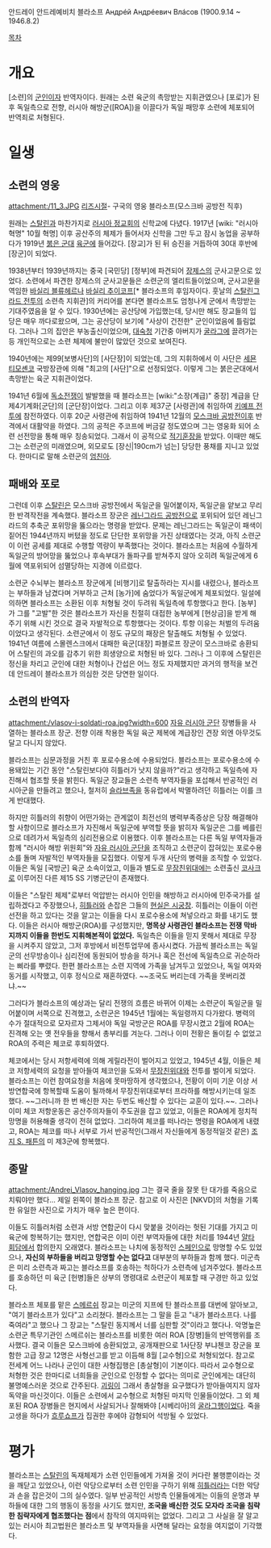 안드레이 안드레예비치 블라소프
Андрéй Андрéевич Влáсов
(1900.9.14 ~ 1946.8.2)

[[목차]]
= 개요 =
[소련]의 [[군인]]이자 반역자이다. 원래는 소련 육군의 촉망받는 지휘관였으나 [포로]가 된후 독일측으로 전향, 러시아 해방군([ROA])을 이끌다가 독일 패망후 소련에 체포되어 반역죄로 처형된다.

= 일생 =
== 소련의 영웅 ==
attachment:/11_3.JPG
[[리즈시절]]- 구국의 영웅 블라소프(모스크바 공방전 직후)

원래는 [[스탈린]]과 마찬가지로 [[러시아 정교회]]의 신학교에 다녔다. 1917년 [wiki: "러시아 혁명" 10월 혁명] 이후 공산주의 체제가 들어서자 신학을 그만 두고 잠시 농업을 공부하다가 1919년 [[붉은 군대]] [[육군]]에 들어갔다. [장교]가 된 뒤 승진을 거듭하여 30대 후반에 [장군]이 되었다.

1938년부터 1939년까지는 중국 [국민당] [정부]에 파견되어 [[장제스]]의 군사고문으로 있었다. 소련에서 파견한  장제스의 군사고문들은 소련군의 엘리트들이었으며, 군사고문을 역임한 [[바실리 블류헤르]]나 [[바실리 추이코프]][* 블라소프의 후임자이다. 훗날의 [[스탈린그라드 전투]]의 소련측 지휘관]의 커리어를 본다면 블라소프도 엄청나게 군에서 촉망받는 기대주였음을 알 수 있다. 1930년에는 공산당에 가입했는데, 당시만 해도 장교들의 입당은 매우 까다로왔으며, 그는 공산당이 보기에 "사상이 건전한" 군인이었음에 틀림없다. 그러나 그의 집안은 부농출신이었으며, [[대숙청]] 기간중 아버지가 [[굴라그]]에 끌려가는 등 개인적으로는 소련 체제에 불만이 많았던 것으로 보여진다.

1940년에는 제99[보병사단]의 [사단장]이 되었는데, 그의 지휘하에서 이 사단은 [[세묜 티모셴코]] 국방장관에 의해 "최고의 [사단]"으로 선정되었다. 이렇게 그는 붉은군대에서 촉망받는 육군 지휘관이었다. 

1941년 6월에 [[독소전쟁]]이 발발했을 때 블라소프는 [wiki:"소장(계급)" 중장] 계급을 단 제4기계화[군단]의 [군단장]이었다. 그리고 이후 제37군 [사령관]에 취임하여 [[키예프 전투]]에 참전하였다. 이후 20군 사령관에 취임하여 1941년 12월의 [[모스크바 공방전]]이후 반격에서 대활약을 하였다. 그의 공적은 주코프에 버금갈 정도였으며 그는 영웅화 되어 소련 선전망을 통해 매우 칭송되었다. 그래서 이 공적으로 [[적기훈장]]을 받았다. 이때만 해도 그는 소련군의 미래였으며, 외모로도 [장신|190cm가 넘는] 당당한 풍채를 지니고 있었다. 한마디로 말해 소련군의 [[엄친아]].

== 패배와 포로 ==
그런데 이후 [[스탈린]]은 모스크바 공방전에서 독일군을 밀어붙이자, 독일군을 얕보고 무리한 반격작전을 계속했다. 블라소프 장군은 [[레닌그라드 공방전]]으로 포위되어 있던 레닌그라드의 추축군 포위망을 뚫으라는 명령을 받았다. 문제는 레닌그라드는 독일군이 패색이 짙어진 1944년까지 버텼을 정도로 단단한 포위망을 가진 상태였다는 것과, 아직 소련군이 이런 공세를 제대로 수행할 역량이 부족했다는 것이다. 블라소프는 처음에 수월하게 독일군의 방어망을 뚫었으나 후속부대가 돌파구를 받쳐주지 않아 오히려 독일군에게 6월에 역포위되어 섬멸당하는 지경에 이르렀다.

소련군 수뇌부는 블라소프 장군에게 [비행기]로 탈출하라는 지시를 내렸으나, 블라소프는 부하들과 남겼다며 거부하고 근처 [농가]에 숨었다가 독일군에게 체포되었다. 일설에 의하면 블라소프는 소환된 이후 처형될 것이 두려워 독일측에 투항했다고 한다. [농부]가 그를 "고발"한 것은 블라소프가 자신을 친절히 대접한 농부에게 [현상금]을 받게 해주기 위해 시킨 것으로 결국 자발적으로 투항했다는 것이다. 투항 이유는 처벌의 두려움이었다고 생각된다. 소련군에서 이 정도 규모의 패장은 탈출해도 처형될 수 있었다. 1941년 여름에 스몰렌스크에서 대패한 육군[대장] 파블로프 장군이 모스크바로 송환되어 스탈린의 과오를 감추기 위한 희생양으로 처형된 바 있다. 그러나 그 이후에 스탈린은 정신을 차리고 군인에 대한 처형이나 간섭은 어느 정도 자제했지만 과거의 행적을 보건데 안드레이 블라소프가 의심한 것은 당연한 일이다.

== 소련의 반역자 ==
attachment:/vlasov-i-soldati-roa.jpg?width=600
[[자유 러시아 군단]] 장병들을 사열하는 블라소프 장군. 전향 이래 착용한 독일 육군 제복에 계급장인 견장 외엔 아무것도 달고 다니지 않았다.

블라소프는 심문과정을 거친 후 포로수용소에 수용되었다. 블라소프는 포로수용소에 수용돼있는 기간 동안 "스탈린보다야 히틀러가 낫지 않을까?"라고 생각하고 독일측에 자진해서 협조할 뜻을 밝힌다. 독일군 장교들은 소련측 부역자들을 포섭해서 반공적인 러시아군을 만들려고 했으나, 철저히 [[슬라브족]]을 동유럽에서 박멸하려던 히틀러는 이를 크게 반대했다.

하지만 히틀러의 취향이 어떤가와는 관계없이 최전선의 병력부족증상은 당장 해결해야 할 사항이므로 블라소프가 자진해서 독일군에 부역할 뜻을 밝히자 독일군은 그를 베를린으로 데려가서 독일측의 심리전용으로 이용했다. 이후 블라소프는 다른 독일 부역자들과 함께 "러시아 해방 위원회"와 [[자유 러시아 군단]]을 조직하고 소련군이 잡혀있는 포로수용소를 돌며 자발적인 부역자들을 모집했다. 이렇게 두개 사단의 병력을 조직할 수 있었다. 이들은 독일 [국방군] 육군 소속이었고, 이들과 별도로 [[무장친위대]]에는 소련출신 [[코사크]]로 이루어진 다른 제15 SS 기병군단이 존재했다. 

이들은 "스탈린 체제"로부터 억압받는 러시아 인민을 해방하고 러시아에 민주국가를 설립하겠다고 주장했으나, [[히틀러]]와 손잡은 그들의 [[현실은 시궁창]]. 히틀러는 이들이 이런 선전을 하고 있다는 것을 알고는 이들을 다시 포로수용소에 쳐넣으라고 화를 내기도 했다. 이들은 러시아 해방군(ROA)를 구성했지만, '''명목상 사령관인 블라소프는 전쟁 막바지까지 이들을 한번도 지휘해본적이 없었다.''' 독일측은 이들을 믿지 못해서 제대로 무장을 시켜주지 않았고, 그저 후방에서 비전투업무에 종사시켰다. 가끔씩 블라소프는 독일군의 선무방송이나 심리전에 동원되어 방송을 하거나 혹은 전선에 독일측으로 귀순하라는 삐라를 뿌렸다. 한편 블라소프는 소련 지역에 가족을 남겨두고 있었으나, 독일 여자와 동거를 시작했고, 이후 정식으로 재혼하였다. ~~조국도 버리는데 가족을 못버리겠냐.~~
  
그러다가 블라소프의 예상과는 달리 전쟁의 흐름은 바뀌어 이제는 소련군이 독일군을 밀어붙이며 서쪽으로 진격했고, 소련군은 1945년 1월에는 독일령까지 다가왔다. 병력의 수가 절대적으로 모자르자 그제서야 독일 국방군은 ROA를 무장시켰고 2월에 ROA는 진격해 오는 옛 전우들을 향해서 총부리를 겨눈다. 그러나 이미 전황은 돌이킬 수 없었고 ROA의 주력은 체코로 후퇴하였다.

체코에서는 당시 저항세력에 의해 게릴라전이 벌어지고 있었고, 1945년 4월, 이들은 체코 저항세력의 요청을 받아들여 체코인을 도와서 [[무장친위대]]와 전투를 벌이게 되었다. 블라소프는 이런 참여요청을 처음에 못마땅하게 생각했으나, 전황이 이미 기운 이상 서방연합국에 항복할때 도움이 될까해서 무장친위대로부터 프라하를 해방시키는데 일조했다. ~~그러니까 한 번 배신한 자는 두번도 배신할 수 있다는 교훈이 있다.~~. 그러나 이미 체코 저항운동은 공산주의자들이 주도권을 잡고 있었고, 이들은 ROA에게 정치적 망명을 허용해줄 생각이 전혀 없었다. 그리하여 체코를 떠나라는 명령을 ROA에게 내렸고, ROA는 체코를 떠나 서부로 가서 반공적인(그래서 자신들에게 동정적일것 같은) [[조지 S. 패튼]]의 미 제3군에 항복했다.

== 종말 ==
attachment:/Andrei_Vlasov_hanging.jpg
그는 결국 줄을 잘못 탄 대가를 죽음으로 치뤄야만 했다... 제일 왼쪽이 블라소프 장군. 참고로 이 사진은 [NKVD]의 처형을 기록한 유일한 사진으로 가치가 매우 높은 편이다.

이들도 히틀러처럼 소련과 서방 연합군이 다시 맞붙을 것이라는 헛된 기대를 가지고 미 육군에 항복하기는 했지만, 연합국은 이미 이런 부역자들에 대한 처리를 1944년 [[얄타 회담]]에서 합의한지 오래였다. 블라소프는 나치에 동정적인 [[스페인]]으로 망명할 수도 있었으나, '''자신의 부하들을 버리고 망명할 수는 없다고''' 대부분의 부하들과 함께 했다. 미군측은 미리 소련측과 짜고는 블라소프를 호송하는 척하다가 소련측에 넘겨주었다. 블라소프를 호송하던 미 육군 [헌병]들은 상부의 명령대로 소련군이 체포할 때 구경만 하고 있었다. 

블라소프 체포를 맡은 [[스메르쉬]] 장교는 미군의 지프에 탄 블라소프를 대번에 알아보고, "여기 블라소프가 있다"고 소리쳤다. 블라소프는 그 말을 듣고 "내가 블라소프다. 나를 죽여라"고 했으나 그 장교는 "스탈린 동지께서 너를 심판할 것"이라고 했다나. 악명높은 소련군 특무기관인 스메르쉬는 블라소프를 비롯한 여러 ROA [장병]들의 반역행위를 조사했다. 결국 이들은 모스크바에 송환되었고, 공개재판으로 1사단장 부냐첸코 장군을 포함한 고급 장교 12명은 사형선고를 받고 이듬해 8월 [교수형]으로 처형되었다. 참고로 전세계 어느 나라나 군인이 대한 사형집행은 [총살형]이 기본이다. 따라서 교수형으로 처형한 것은 한마디로 너희들을 군인으로 인정할 수 없다는 의미로 군인에게는 대단히 불명예스러운 것으로 간주된다. [[괴링]]이 그래서 총살형을 요구했다가 받아들여지지 않자 독약을 마신것이다. 이들은 소련에서 교수형으로 처형된 마지막 인물들이었다. 그 외 체포된 ROA 장병들은 현지에서 사살되거나 잘해봐야 [시베리아]의 [[굴라그]]행이었다. 죽을 고생을 하다가 [[흐루쇼프]]가 집권한 후에야 감형되어 석방될 수 있었다.

= 평가 =
블라소프는 [[스탈린]]의 독재체제가 소련 인민들에게 가져올 것이 커다란 불행뿐이라는 것을 깨닫고 있었으나, 이런 악당으로부터 소련 인민을 구하기 위해 [[히틀러]]라는 더한 악당과 손을 잡은것이 그의 실수였다. 일부 반공적인 서방측 인물들에게는 이들의 운명과 부하들에 대한 그의 행동이 동정을 사기도 했지만, '''조국을 배신한 것도 모자라 조국을 침략한 침략자에게 협조했다는 점'''에서 참작의 여지따위는 없었다. 그리고 그 사실을 잘 알고 있는 러시아 최고법원은 블라소프 및 부역자들을 사면해 달라는 요청을 여지없이 기각했다.
